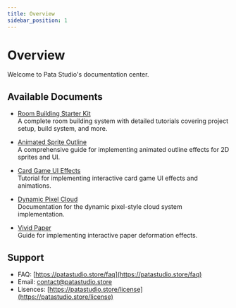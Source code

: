 ```yaml
---
title: Overview 
sidebar_position: 1
---
```


# Overview 

Welcome to Pata Studio's documentation center.

## Available Documents

- [Room Building Starter Kit](./category/room-building-starter-kit)  
  A complete room building system with detailed tutorials covering project setup, build system, and more.

- [Animated Sprite Outline](./category/animated-sprite-outline)  
  A comprehensive guide for implementing animated outline effects for 2D sprites and UI.

- [Card Game UI Effects](./category/card-game-ui-effects)  
  Tutorial for implementing interactive card game UI effects and animations.

- [Dynamic Pixel Cloud](./category/dynamicpixelcloud)  
  Documentation for the dynamic pixel-style cloud system implementation.

- [Vivid Paper](./category/vivid-paper)  
  Guide for implementing interactive paper deformation effects.


## Support

- FAQ: [https://patastudio.store/faq](https://patastudio.store/faq)
- Email: [contact@patastudio.store](mailto:contact@patastudio.store)
- Lisences: [https://patastudio.store/license](https://patastudio.store/license)